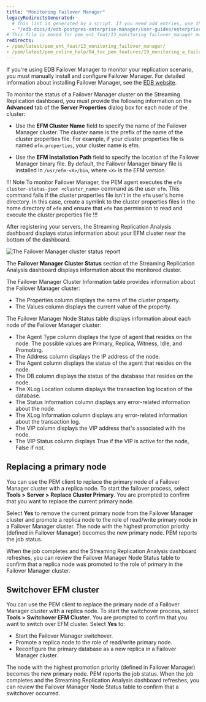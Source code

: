 ```yaml
---
title: "Monitoring Failover Manager"
legacyRedirectsGenerated:
  # This list is generated by a script. If you need add entries, use the `legacyRedirects` key.
  - "/edb-docs/d/edb-postgres-enterprise-manager/user-guides/enterprise-features-guide/8.0/monitoring_failover_manager.html"
# This file is moved for pem_ent_feat/13_monitoring_failover_manager.mdx
redirects:
- /pem/latest/pem_ent_feat/13_monitoring_failover_manager/
- /pem/latest/pem_online_help/04_toc_pem_features/19_monitoring_a_failover_manager_cluster/
---
```


If you're using EDB Failover Manager to monitor your replication scenario, you must manually install and configure Failover Manager. For detailed information about installing Failover Manager, see the [EDB website](https://www.enterprisedb.com/products/edb-postgres-platform/edb-postgres-failover-manager).

To monitor the status of a Failover Manager cluster on the Streaming Replication dashboard, you must provide the following information on the **Advanced** tab of the **Server Properties** dialog box for each node of the cluster:

-   Use the **EFM Cluster Name** field to specify the name of the Failover Manager cluster. The cluster name is the prefix of the name of the cluster properties file. For example, if your cluster properties file is named `efm.properties`, your cluster name is efm.

-   Use the **EFM Installation Path** field to specify the location of the Failover Manager binary file. By default, the Failover Manager binary file is installed in `/usr/efm-<X>/bin`, where `<X>` is the EFM version.

!!! Note
To monitor Failover Manager, the PEM agent executes the `efm cluster-status-json <cluster_name>` command as the user `efm`. This command fails if the cluster properties file isn't in the `efm` user's home directory.
In this case, create a symlink to the cluster properties files in the home directory of `efm` and ensure that `efm` has permission to read and execute the cluster properties file
!!!

After registering your servers, the Streaming Replication Analysis dashboard displays status information about your EFM cluster near the bottom of the dashboard.

![The Failover Manager cluster status report](images/fm_cluster_status.png)

The **Failover Manager Cluster Status** section of the Streaming Replication Analysis dashboard displays information about the monitored cluster.

The Failover Manager Cluster Information table provides information about the Failover Manager cluster:

-   The Properties column displays the name of the cluster property.
-   The Values column displays the current value of the property.

The Failover Manager Node Status table displays information about each node of the Failover Manager cluster:

-   The Agent Type column displays the type of agent that resides on the node. The possible values are Primary, Replica, Witness, Idle, and Promoting.
-   The Address column displays the IP address of the node.
-   The Agent column displays the status of the agent that resides on the node.
-   The DB column displays the status of the database that resides on the node.
-   The XLog Location column displays the transaction log location of the database.
-   The Status Information column displays any error-related information about the node.
-   The XLog Information column displays any error-related information about the transaction log.
-   The VIP column displays the VIP address that's associated with the node.
-   The VIP Status column displays True if the VIP is active for the node, False if not.

## Replacing a primary node

You can use the PEM client to replace the primary node of a Failover Manager cluster with a replica node. To start the failover process, select **Tools > Server > Replace Cluster Primary**. You are prompted to confirm that you want to replace the current primary node.

Select **Yes** to remove the current primary node from the Failover Manager cluster and promote a replica node to the role of read/write primary node in a Failover Manager cluster. The node with the highest promotion priority (defined in Failover Manager) becomes the new primary node. PEM reports the job status.

When the job completes and the Streaming Replication Analysis dashboard refreshes, you can review the Failover Manager Node Status table to confirm that a replica node was promoted to the role of primary in the Failover Manager cluster.

## Switchover EFM cluster

You can use the PEM client to replace the primary node of a Failover Manager cluster with a replica node. To start the switchover process, select **Tools > Switchover EFM Cluster**. You are prompted to confirm that you want to switch over EFM cluster. Select **Yes** to: 

-  Start the Failover Manager switchover. 
-  Promote a replica node to the role of read/write primary node. 
-  Reconfigure the primary database as a new replica in a Failover Manager cluster. 

The node with the highest promotion priority (defined in Failover Manager) becomes the new primary node. PEM reports the job status. When the job completes and the Streaming Replication Analysis dashboard refreshes, you can review the Failover Manager Node Status table to confirm that a switchover occurred.
